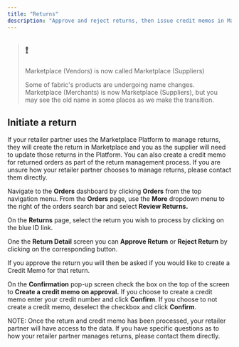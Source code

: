 ```yaml
---
title: "Returns"
description: "Approve and reject returns, then issue credit memos in Marketplace"
---
```


> ## ❗️
> 
> Marketplace (Vendors) is now called Marketplace (Suppliers)
> 
> Some of fabric's products are undergoing name changes. Marketplace (Merchants) is now Marketplace (Suppliers), but you may see the old name in some places as we make the transition.

## Initiate a return

If your retailer partner uses the Marketplace Platform to manage returns, they will create the return in Marketplace and you as the supplier will need to update those returns in the Platform. You can also create a credit memo for returned orders as part of the return management process. If you are unsure how your retailer partner chooses to manage returns, please contact them directly.

Navigate to the **Orders** dashboard by clicking **Orders** from the top navigation menu. From the **Orders** page, use the **More** dropdown menu to the right of the orders search bar and select **Review Returns.**

On the **Returns** page, select the return you wish to process by clicking on the blue ID link.

One the **Return Detail** screen you can **Approve Return** or **Reject Return** by clicking on the corresponding button.

If you approve the return you will then be asked if you would like to create a Credit Memo for that return.

On the **Confirmation** pop-up screen check the box on the top of the screen to **Create a credit memo on approval.** If you choose to create a credit memo enter your credit number and click **Confirm**. If you choose to not create a credit memo, deselect the checkbox and click **Confirm**.

NOTE: Once the return and credit memo has been processed, your retailer partner will have access to the data. If you have specific questions as to how your retailer partner manages returns, please contact them directly.